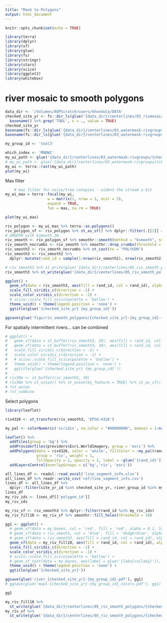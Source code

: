 ---
title: "Mask to Polygons"
output: html_document
---

```{r setup, include=FALSE}
knitr::opts_chunk$set(echo = TRUE)
```


```{r}
library(terra)
library(dplyr)
library(sf)
library(glue)
library(fs)
library(stringr)
library(stars)
library(scico)
library(ggplot2)
library(whitebox)
```

# river mosaic to smooth polygons

```{r}
data_dir <- '/Volumes/AOPScratch/users/khondula/DATA'
checked_site_yr <- fs::dir_ls(glue('{data_dir}/centerlines/03_rivmosaic-imgs')) %>% 
  basename() %>% grep('TOOL', x = ., value = TRUE)
checked_site_yr
basename(fs::dir_ls(glue('{data_dir}/centerlines/03_watermask-rivgroups'), glob = glue('*{checked_site_yr}*MNDWI_01.tif')))
basename(fs::dir_ls(glue('{data_dir}/centerlines/03_watermask-rivgroups'), glob = glue('*{checked_site_yr}*AWEI.tif')))
```

```{r}
my_group_id <- 'tool3'
```


```{r}
which_index <- 'MNDWI'
my_wi_path <- glue('{data_dir}/centerlines/03_watermask-rivgroups/{checked_site_yr}-{my_group_id}-MNDWI_01.tif')
# my_wi_path <- glue('{data_dir}/centerlines/03_watermask-rivgroups/{checked_site_yr}-{my_group_id}-AWEI.tif')
my_wi <- terra::rast(my_wi_path)
plot(my_wi)
```

Max filter

```{r}
    # max filter for noise/tree canopies - widens the stream a bit
my_wi_max = terra::focal(my_wi, 
                   w = matrix(1, nrow = 3, ncol = 3), 
                   expand = TRUE,
                   fun = max, na.rm = TRUE)

plot(my_wi_max)

```

```{r}
riv_polygon <- my_wi_max %>% terra::as.polygons()
riv_polygon_sf <- riv_polygon %>% st_as_sf() %>% dplyr::filter(.[[1]] == 1)
# SMOOTH with ksmooth 20
riv_smooth <- riv_polygon_sf %>% smoothr::smooth(method = "ksmooth", smoothness = 20)
riv_smooth_nocrumbs <- riv_smooth %>% smoothr::drop_crumbs(threshold = 10)
riv_smooth2 <- riv_smooth_nocrumbs %>% st_cast(to = "POLYGON")
riv_smooth3 <- riv_smooth2 %>% 
  dplyr::mutate(rand_id = sample(1:nrow(riv_smooth2), nrow(riv_smooth2), replace = FALSE))

# riv_smooth3 %>% st_write(glue('{data_dir}/centerlines/05_riv_smooth_polygons/{checked_site_yr}-{my_group_id}.shp'))
riv_smooth3 %>% st_write(glue('{data_dir}/centerlines/05_riv_smooth_polygons/{checked_site_yr}-{my_group_id}-{which_index}.shp'), append = FALSE)
```

```{r}
ggplot() +
  geom_sf(data = riv_smooth3, aes(fill = rand_id, col = rand_id), alpha = 0.5) +
  scale_fill_viridis_c(direction = -1) +
  scale_color_viridis_c(direction = -1) +
  # scico::scale_fill_scico(palette = 'batlow') +
  theme_void() + theme(legend.position = 'none') +
  ggtitle(glue('{checked_site_yr} {my_group_id}'))

ggsave(glue('figs/riv_smooth_polygons/{checked_site_yr}-{my_group_id}-{which_index}.pdf'), width = 12, height = 12)
```

For spatially intermittent rivers... can be combined 
```{r}
# ggplot() +
#   geom_sf(data = st_buffer(riv_smooth3, 30), aes(fill = rand_id, col = rand_id), alpha = 0.25) +
#   geom_sf(data = st_buffer(riv_smooth3, 10), aes(fill = rand_id, col = rand_id), alpha = 0.5) +
#   scale_fill_viridis_c(direction = -1) +
#   scale_color_viridis_c(direction = -1) +
#   # scico::scale_fill_scico(palette = 'batlow') +
#   theme_void() + theme(legend.position = 'none') +
#   ggtitle(glue('{checked_site_yr} {my_group_id}'))
# 
# riv30m <- st_buffer(riv_smooth3, 30)
# riv30m %>% st_union() %>% st_union(by_feature = TRUE) %>% st_as_sf() %>% st_cast(to = "POLYGON") %>% st_buffer(-10) %>% plot()
# ?st_union
# ?st_combine

```

Select polygons

```{r}
library(leaflet)

riv4326 <- st_transform(riv_smooth3, 'EPSG:4326')

my_pal <- colorNumeric('viridis', na.color = "#00000000", domain = 1:nrow(riv4326))

leaflet() %>%
  addTiles(group = 'bg') %>%
  addProviderTiles(providers$Esri.WorldImagery, group = 'esri') %>%
  addPolygons(data = riv4326, color = 'white', fillColor = ~my_pal(rand_id), 
              group = 'riv', weight = 1,
              fillOpacity = 1, opacity = 1, label = ~glue('{rand_id}')) %>%
  addLayersControl(overlayGroups = c('bg','riv', 'esri'))
```

```{r}
all_lines_df <- readxl::read_excel('line_segment_info.xlsx')
all_lines_df %>% readr::write_csv('ref/line_segment_info.csv')
lines_df <- all_lines_df %>%
  dplyr::filter(site_yr_id %in% checked_site_yr, river_group_id %in% my_group_id)
lines_df
my_riv_ids <- lines_df[['polygon_id']]
my_riv_ids
```

```{r}
my_riv_sf <- riv_smooth3 %>% dplyr::filter(rand_id %in% my_riv_ids)
my_riv_fill10 <- my_riv_sf %>% smoothr::fill_holes(threshold = 10)
```

```{r}
gg1 <- ggplot() +
  # geom_sf(data = my_boxes, col = 'red', fill = 'red', alpha = 0.1, lwd = 0.1) +
  # geom_sf(data = riv_smooth, col = 'blue', fill = 'dodgerblue', alpha = 0.5, lwd = 0.1) +
  # geom_sf(data = riv_smooth3, aes(fill = rand_id, col = rand_id), alpha = 0.1) +
  geom_sf(data = my_riv_fill10, aes(fill = rand_id, col = rand_id), alpha = 0.9) +
  scale_fill_viridis_c(direction = -1) +
  scale_color_viridis_c(direction = -1) +
  # scico::scale_fill_scico(palette = 'batlow') +
  # geom_sf_text(data = my_boxes, aes(label = glue('{labx}\n{laby}')), size = 1) +
  theme_void() + theme(legend.position = 'none') +
  ggtitle(glue('{checked_site_yr}'))

ggsave(glue('river_{checked_site_yr}-{my_group_id}.pdf'), gg1)
# ggsave(glue('map1-{checked_site_yr}-{my_group_id}_colors.pdf'), gg1)

gg1
```

```{r}
my_riv_fill10 %>% 
  st_write(glue('{data_dir}/centerlines/05_riv_smooth_polygons/{checked_site_yr}-{my_group_id}-riverfill10.shp'), append = FALSE)
my_riv_sf %>% 
  st_write(glue('{data_dir}/centerlines/05_riv_smooth_polygons/{checked_site_yr}-{my_group_id}-river.shp'), append = FALSE)
```


